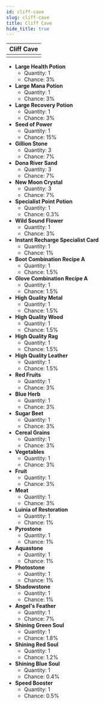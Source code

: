 ---
id: cliff-cave
slug: cliff-cave
title: Cliff Cave
hide_title: true
---


| Cliff Cave |
| :------------: |
| <MapIcon iconId="412"/> |

- **Large Health Potion**
	- Quantity: 1
	- Chance: 3%
- **Large Mana Potion**
	- Quantity: 1
	- Chance: 3%
- **Large Recovery Potion**
	- Quantity: 1
	- Chance: 3%
- **Seed of Power**
	- Quantity: 1
	- Chance: 15%
- **Gillion Stone**
	- Quantity: 3
	- Chance: 7%
- **Dona River Sand**
	- Quantity: 3
	- Chance: 7%
- **New Moon Crystal**
	- Quantity: 3
	- Chance: 7%
- **Specialist Point Potion**
	- Quantity: 1
	- Chance: 0.3%
- **Wild Sound Flower**
	- Quantity: 1
	- Chance: 3%
- **Instant Recharge Specialist Card**
	- Quantity: 1
	- Chance: 1%
- **Boot Combination Recipe A**
	- Quantity: 1
	- Chance: 1.5%
- **Glove Combination Recipe A**
	- Quantity: 1
	- Chance: 1.5%
- **High Quality Metal**
	- Quantity: 1
	- Chance: 1.5%
- **High Quality Wood**
	- Quantity: 1
	- Chance: 1.5%
- **High Quality Rag**
	- Quantity: 1
	- Chance: 1.5%
- **High Quality Leather**
	- Quantity: 1
	- Chance: 1.5%
- **Red Fruits**
	- Quantity: 1
	- Chance: 3%
- **Blue Herb**
	- Quantity: 1
	- Chance: 3%
- **Sugar Beet**
	- Quantity: 1
	- Chance: 3%
- **Cereal Grains**
	- Quantity: 1
	- Chance: 3%
- **Vegetables**
	- Quantity: 1
	- Chance: 3%
- **Fruit**
	- Quantity: 1
	- Chance: 3%
- **Meat**
	- Quantity: 1
	- Chance: 3%
- **Luinia of Restoration**
	- Quantity: 1
	- Chance: 1%
- **Pyrostone**
	- Quantity: 1
	- Chance: 1%
- **Aquastone**
	- Quantity: 1
	- Chance: 1%
- **Photostone**
	- Quantity: 1
	- Chance: 1%
- **Shadowstone**
	- Quantity: 1
	- Chance: 1%
- **Angel's Feather**
	- Quantity: 1
	- Chance: 7%
- **Shining Green Soul**
	- Quantity: 1
	- Chance: 1.8%
- **Shining Red Soul**
	- Quantity: 1
	- Chance: 1.2%
- **Shining Blue Soul**
	- Quantity: 1
	- Chance: 0.4%
- **Speed Booster**
	- Quantity: 1
	- Chance: 0.5%

